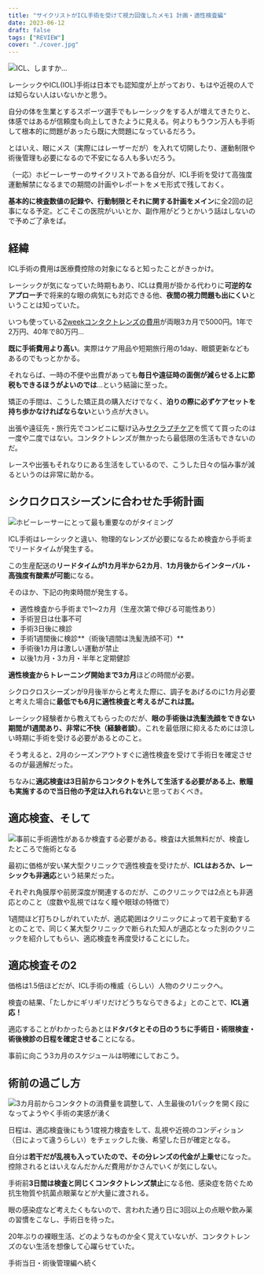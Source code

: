 ```yaml
---
title: "サイクリストがICL手術を受けて視力回復したメモ1 計画・適性検査編"
date: 2023-06-12
draft: false
tags: ["REVIEW"]
cover: "./cover.jpg"
---
```


![ICL、しますか…](./cover.jpg)

レーシックやICL(IOL)手術は日本でも認知度が上がっており、もはや近視の人では知らない人はいないかと思う。

自分の体を生業とするスポーツ選手でもレーシックをする人が増えてきたりと、体感ではあるが信頼度も向上してきたように見える。何よりもうウン万人も手術して根本的に問題があったら既に大問題になっているだろう。

とはいえ、眼にメス（実際にはレーザーだが）を入れて切開したり、運動制限や術後管理も必要になるので不安になる人も多いだろう。

（一応）ホビーレーサーのサイクリストである自分が、ICL手術を受けて高強度運動解禁になるまでの期間の計画やレポートをメモ形式で残しておく。

**基本的に検査数値の記録や、行動制限とそれに関する計画をメイン**に全2回の記事になる予定。どこそこの医院がいいとか、副作用がどうとかいう話はしないので予めご了承をば。

## 経緯

ICL手術の費用は医療費控除の対象になると知ったことがきっかけ。

レーシックが気になっていた時期もあり、ICLは費用が掛かる代わりに**可逆的なアプローチ**で将来的な眼の病気にも対応できる他、**夜間の視力問題も出にくい**ということは知っていた。

いつも使っている[2weekコンタクトレンズの費用](https://store.shopping.yahoo.co.jp/y-kojima/2915120002835.html)が両眼3カ月で5000円。1年で2万円、40年で80万円…

**既に手術費用より高い**。実際はケア用品や短期旅行用の1day、眼鏡更新などもあるのでもっとかかる。

それならば、一時の不便や出費があっても**毎日や遠征時の面倒が減らせる上に節税もできるほうがよいのでは**…という結論に至った。

矯正の手間は、こうした矯正具の購入だけでなく、**泊りの際に必ずケアセットを持ち歩かなければならない**という点が大きい。

<Amzn asin="B01H1DBZ8Y" />

出張や遠征先・旅行先でコンビニに駆け込み[サクラプチケア](https://amzn.to/3oVnrzW)を慌てて買ったのは一度や二度ではない。コンタクトレンズが無かったら最低限の生活もできないのだ。

レースや出張もそれなりにある生活をしているので、こうした日々の悩み事が減るというのは非常に助かる。

## シクロクロスシーズンに合わせた手術計画

![ホビーレーサーにとって最も重要なのがタイミング](./schedule.jpg)

ICL手術はレーシックと違い、物理的なレンズが必要になるため検査から手術までリードタイムが発生する。

この生産配送の**リードタイムが1カ月半から2カ月**、**1カ月後からインターバル・高強度有酸素が可能**になる。

そのほか、下記の拘束時間が発生する。

- 適性検査から手術まで1～2カ月（生産次第で伸びる可能性あり）
- 手術翌日は仕事不可
- 手術3日後に検診
- 手術1週間後に検診**（術後1週間は洗髪洗顔不可）**
- 手術後1カ月は激しい運動が禁止
- 以後1カ月・3カ月・半年と定期健診

**適性検査からトレーニング開始まで3カ月**ほどの時間が必要。

シクロクロスシーズンが9月後半からと考えた際に、調子をあげるのに1カ月必要と考えた場合に**最低でも6月に適性検査と考えるがこれは罠。**

レーシック経験者から教えてもらったのだが、**眼の手術後は洗髪洗顔をできない期間が1週間あり、非常に不快（経験者談）**。これを最低限に抑えるためには涼しい時期に手術を受ける必要があるとのこと。

そう考えると、2月のシーズンアウトすぐに適性検査を受けて手術日を確定させるのが最適解だった。

ちなみに**適応検査は3日前からコンタクトを外して生活する必要がある上、散瞳も実施するので当日他の予定は入れられない**と思っておくべき。

## 適応検査、そして

![事前に手術適性があるか検査する必要がある。検査は大抵無料だが、検査したところで施術となる](./eye_test.jpg)

最初に価格が安い某大型クリニックで適性検査を受けたが、**ICLはおろか、レーシックも非適応**という結果だった。

それぞれ角膜厚や前房深度が関連するのだが、このクリニックでは2点とも非適応とのこと（度数や乱視ではなく瞳や眼球の特徴で）

1週間ほど打ちひしがれていたが、適応範囲はクリニックによって若干変動するとのことで、同じく某大型クリニックで断られた知人が適応となった別のクリニックを紹介してもらい、適応検査を再度受けることにした。

## 適応検査その2

価格は1.5倍ほどだが、ICL手術の権威（らしい）人物のクリニックへ。

検査の結果、「たしかにギリギリだけどうちならできるよ」とのことで、**ICL適応！**

適応することがわかったらあとは**ドタバタとその日のうちに手術日・術限検査・術後検診の日程を確定させる**ことになる。

事前に向こう3カ月のスケジュールは明確にしておこう。

## 術前の過ごし方

![3カ月前からコンタクトの消費量を調整して、人生最後の1パックを開く段になってようやく手術の実感が湧く](./last_lens.jpg)

日程は、適応検査後にもう1度視力検査をして、乱視や近視のコンディション（日によって違うらしい）をチェックした後、希望した日が確定となる。

自分は**若干だが乱視も入っていたので、その分レンズの代金が上乗せ**になった。控除されるとはいえなんだかんだ費用がかさんでいくが気にしない。

手術前**3日間は検査と同じくコンタクトレンズ禁止**になる他、感染症を防ぐため抗生物質や抗菌点眼薬などが大量に渡される。

眼の感染症など考えたくもないので、言われた通り日に3回以上の点眼や飲み薬の習慣をこなし、手術日を待った。

20年ぶりの裸眼生活、どのようなものか全く覚えていないが、コンタクトレンズのない生活を想像して心躍らせていた。

手術当日・術後管理編へ続く

<LinkCard url="https://blog.gensobunya.net/post/2023/06/cyclist_icl_note2/" />

<LinkCard
  url="https://store.shopping.yahoo.co.jp/y-kojima/2915120002835.html"
  linkUrl="http://dalr.valuecommerce.com/dck/d629d0938a?pid=886313738&sid=3171302&aid=2821580&mid=2201292&ub=ZIQDeQAIRK9qSUrDwKhumMCobjEInw%3D%3D&rid=ZIQGYgAHQ3xqSUrDCoICMAqCACoGzA&isec=64840662&vcurl=https%3A%2F%2Fstore.shopping.yahoo.co.jp%2Fy-kojima%2F2915120002835.html&ckref=http%3A%2F%2Flocalhost%3A8000%2Fpost%2F2023%2F06%2Fcyclist_icl_note1%2F&ih=MndlZWvjgrPjg7Pjgr_jgq_jg4jjg6zjg7Pjgrrjga7osrvnlKg&vo__ih=MndlZWvjgrPjg7Pjgr_jgq_jg4jjg6zjg7Pjgrrjga7osrvnlKg&vo__uri=https%3A%2F%2Fstore.shopping.yahoo.co.jp%2Fy-kojima%2F2915120002835.html"
/>
